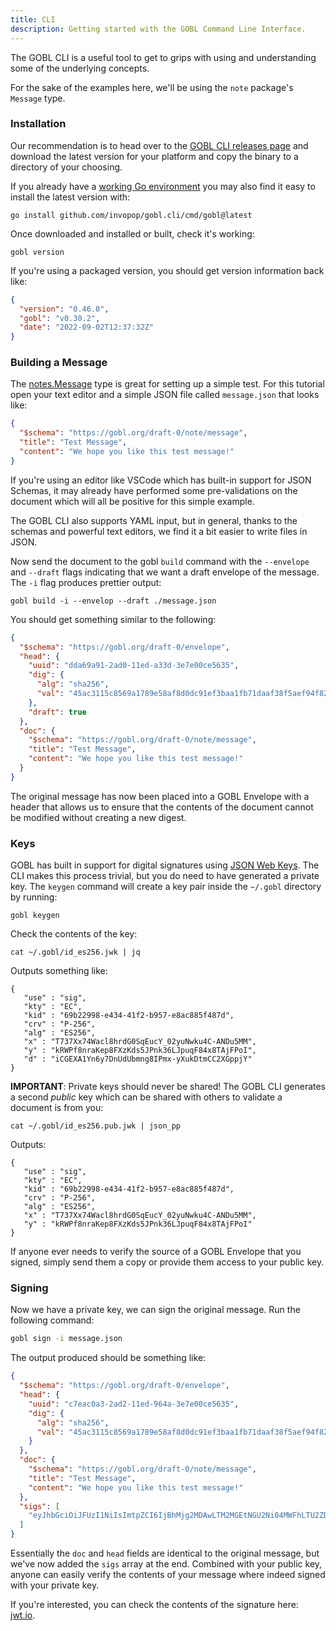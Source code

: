 ```yaml
---
title: CLI
description: Getting started with the GOBL Command Line Interface.
---
```


The GOBL CLI is a useful tool to get to grips with using and understanding some of the underlying concepts.

For the sake of the examples here, we'll be using the `note` package's `Message` type.

### Installation

Our recommendation is to head over to the [GOBL CLI releases page](https://github.com/invopop/gobl.cli/releases) and download the latest version for your platform and copy the binary to a directory of your choosing.

If you already have a [working Go environment](https://go.dev/doc/install) you may also find it easy to install the latest version with:

```
go install github.com/invopop/gobl.cli/cmd/gobl@latest
```

Once downloaded and installed or built, check it's working:

```
gobl version
```

If you're using a packaged version, you should get version information back like:

```json
{
  "version": "0.46.0",
  "gobl": "v0.30.2",
  "date": "2022-09-02T12:37:32Z"
}
```

### Building a Message

The [notes.Message](https://github.com/invopop/gobl/blob/main/note/message.go) type is great for setting up a simple test. For this tutorial open your text editor and a simple JSON file called `message.json` that looks like:

```json
{
  "$schema": "https://gobl.org/draft-0/note/message",
  "title": "Test Message",
  "content": "We hope you like this test message!"
}
```

If you're using an editor like VSCode which has built-in support for JSON Schemas, it may already have performed some pre-validations on the document which will all be positive for this simple example.

The GOBL CLI also supports YAML input, but in general, thanks to the schemas and powerful text editors, we find it a bit easier to write files in JSON.

Now send the document to the gobl `build` command with the `--envelope` and `--draft` flags indicating that we want a draft envelope of the message. The `-i` flag produces prettier output:

```
gobl build -i --envelop --draft ./message.json
```

You should get something similar to the following:

```json
{
  "$schema": "https://gobl.org/draft-0/envelope",
  "head": {
    "uuid": "dda69a91-2ad0-11ed-a33d-3e7e00ce5635",
    "dig": {
      "alg": "sha256",
      "val": "45ac3115c8569a1789e58af8d0dc91ef3baa1fb71daaf38f5aef94f82b4d0033"
    },
    "draft": true
  },
  "doc": {
    "$schema": "https://gobl.org/draft-0/note/message",
    "title": "Test Message",
    "content": "We hope you like this test message!"
  }
}
```

The original message has now been placed into a GOBL Envelope with a header that allows us to ensure that the contents of the document cannot be modified without creating a new digest.

### Keys

GOBL has built in support for digital signatures using [JSON Web Keys](https://datatracker.ietf.org/doc/html/rfc7517). The CLI makes this process trivial, but you do need to have generated a private key. The `keygen` command will create a key pair inside the `~/.gobl` directory by running:

```shell
gobl keygen
```

Check the contents of the key:

```
cat ~/.gobl/id_es256.jwk | jq
```

Outputs something like:

```
{
   "use" : "sig",
   "kty" : "EC",
   "kid" : "69b22998-e434-41f2-b957-e8ac885f487d",
   "crv" : "P-256",
   "alg" : "ES256",
   "x" : "T737Xx74Wacl8hrdG0SqEucY_02yuNwku4C-ANDu5MM",
   "y" : "kRWPf8nraKep8FXzKds5JPnk36LJpuqF84x8TAjFPoI",
   "d" : "iCGEXA1Yn6y7DnUdUbmng8IPmx-yXukDtmCC2XGppjY"
}
```

**IMPORTANT**: Private keys should never be shared! The GOBL CLI generates a second _public_ key which can be shared with others to validate a document is from you:

```
cat ~/.gobl/id_es256.pub.jwk | json_pp
```

Outputs:

```
{
   "use" : "sig",
   "kty" : "EC",
   "kid" : "69b22998-e434-41f2-b957-e8ac885f487d",
   "crv" : "P-256",
   "alg" : "ES256",
   "x" : "T737Xx74Wacl8hrdG0SqEucY_02yuNwku4C-ANDu5MM",
   "y" : "kRWPf8nraKep8FXzKds5JPnk36LJpuqF84x8TAjFPoI"
}
```

If anyone ever needs to verify the source of a GOBL Envelope that you signed, simply send them a copy or provide them access to your public key.

### Signing

Now we have a private key, we can sign the original message. Run the following command:

```bash
gobl sign -i message.json
```

The output produced should be something like:

```json
{
  "$schema": "https://gobl.org/draft-0/envelope",
  "head": {
    "uuid": "c7eac0a3-2ad2-11ed-964a-3e7e00ce5635",
    "dig": {
      "alg": "sha256",
      "val": "45ac3115c8569a1789e58af8d0dc91ef3baa1fb71daaf38f5aef94f82b4d0033"
    }
  },
  "doc": {
    "$schema": "https://gobl.org/draft-0/note/message",
    "title": "Test Message",
    "content": "We hope you like this test message!"
  },
  "sigs": [
    "eyJhbGciOiJFUzI1NiIsImtpZCI6IjBhMjg2MDAwLTM2MGEtNGU2Ni04MWFhLTU2ZDQ0YmI4ZjEwNyJ9.eyJ1dWlkIjoiYzdlYWMwYTMtMmFkMi0xMWVkLTk2NGEtM2U3ZTAwY2U1NjM1IiwiZGlnIjp7ImFsZyI6InNoYTI1NiIsInZhbCI6IjQ1YWMzMTE1Yzg1NjlhMTc4OWU1OGFmOGQwZGM5MWVmM2JhYTFmYjcxZGFhZjM4ZjVhZWY5NGY4MmI0ZDAwMzMifX0.JsLXd3TkKOwuy0KOXJVG8atIShlNZb1vbLglVO8PDZnZbwGVyWRE_i7y85lVKvSby-j0rwU9wgleIxcGj9tE4g"
  ]
}
```

Essentially the `doc` and `head` fields are identical to the original message, but we've now added the `sigs` array at the end. Combined with your public key, anyone can easily verify the contents of your message where indeed signed with your private key.

If you're interested, you can check the contents of the signature here: [jwt.io](https://jwt.io).
